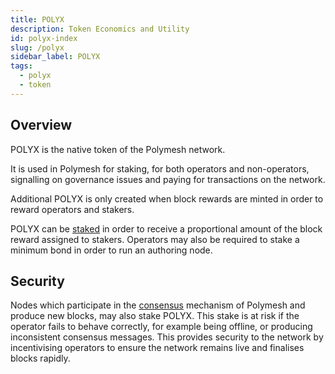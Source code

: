 ```yaml
---
title: POLYX
description: Token Economics and Utility
id: polyx-index
slug: /polyx
sidebar_label: POLYX
tags:
  - polyx
  - token
---
```


## Overview

POLYX is the native token of the Polymesh network.

It is used in Polymesh for staking, for both operators and non-operators, signalling on governance issues and paying for transactions on the network.

Additional POLYX is only created when block rewards are minted in order to reward operators and stakers.

POLYX can be [staked](/polyx/tokenomics/) in order to receive a proportional amount of the block reward assigned to stakers. Operators may also be required to stake a minimum bond in order to run an authoring node.

## Security

Nodes which participate in the [consensus](/architecture#consensus) mechanism of Polymesh and produce new blocks, may also stake POLYX. This stake is at risk if the operator fails to behave correctly, for example being offline, or producing inconsistent consensus messages. This provides security to the network by incentivising operators to ensure the network remains live and finalises blocks rapidly.
